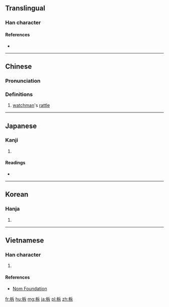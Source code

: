 ==Translingual==

===Han character===
{{Han char|rn=75|rad=木|as=05|sn=9|four=4294<sub>1</sub>|canj=木竹一卜 (DHMY)|ids=⿰[[木]][[斥]]}}

====References====
* {{Han ref|kx=0519.160|dkj=14633|dj=0907.140|hdz=21185.040|uh=67DD|ud=26589|bh=AC6C|bd=44140}}

----

==Chinese==
{{zh-forms}}

===Pronunciation===
{{zh-pron
|m=tuò
|c=tok3
|mc=
|oc=y
|ma=
|cat=n
}}

===Definitions===
# [[watchman]]'s [[rattle]]

----

==Japanese==

===Kanji===
{{ja-kanji|grade=|rs=木05}}

# {{defn|lang=ja|sort=木05}}

====Readings====
* {{ja-readings|on=[[たく]] (taku)|kun=[[ひょうしぎ]] (hyoushigi), [[さく]] (saku), [[ひらく]] (hiraku)}}

----

==Korean==

===Hanja===
{{ko-hanja|hangeul=탁|eumhun=|rv=tak|mr=t'ak|y=thak}}

# {{defn|lang=ko|sort=木05}}

----

==Vietnamese==

===Han character===
{{vi-readings|rs=木05| hanviet = thác}}

# {{defn|lang=vi|sort=木05}}

====References====
*[http://nomfoundation.org/common/nom_details.php?codepoint=67dd Nom Foundation]

[[fr:柝]]
[[hu:柝]]
[[mg:柝]]
[[ja:柝]]
[[pl:柝]]
[[zh:柝]]